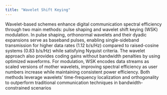 ```yaml
---
title: "Wavelet Shift Keying" 
---
```


Wavelet-based schemes enhance digital communication spectral efficiency through two main methods: pulse shaping and wavelet shift keying (WSK) modulation. In pulse shaping, orthonormal wavelets and their dyadic expansions serve as baseband pulses, enabling single-sideband transmission for higher data rates (1.12 b/s/Hz) compared to raised-cosine systems (0.83 b/s/Hz) while satisfying Nyquist criteria. The wavelet approach also provides coding gains without bandwidth penalties by using optimized waveforms. For modulation, WSK encodes data streams as scaled versions of mother wavelets, improving spectral efficiency as user numbers increase while maintaining consistent power efficiency. Both methods leverage wavelets' time-frequency localization and orthogonality to outperform traditional communication techniques in bandwidth-constrained scenarios
